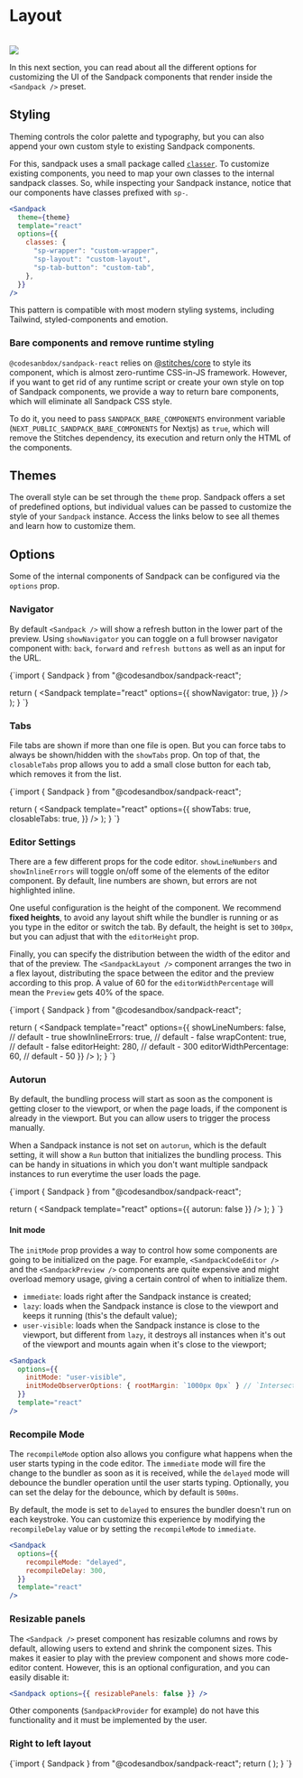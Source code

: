 
# Layout
<br/>
<img src="/docs/layout.jpg" />

In this next section, you can read about all the different options for customizing the UI of the Sandpack components that render inside the `<Sandpack />` preset.

## Styling

Theming controls the color palette and typography, but you can also append your own custom style to existing Sandpack components.

For this, sandpack uses a small package called [`classer`](https://github.com/code-hike/codehike/blob/next/packages/mdx/src/classer/index.tsx). To customize existing components, you need to map your own classes to the internal sandpack classes. So, while inspecting your Sandpack instance, notice that our components have classes prefixed with `sp-`.

```jsx
<Sandpack
  theme={theme}
  template="react"
  options={{
    classes: {
      "sp-wrapper": "custom-wrapper",
      "sp-layout": "custom-layout",
      "sp-tab-button": "custom-tab",
    },
  }}
/>
```

<Callout>
This pattern is compatible with most modern styling systems, including Tailwind, styled-components and emotion.
</Callout>

### Bare components and remove runtime styling

`@codesanbdox/sandpack-react` relies on [@stitches/core](https://github.com/stitchesjs/stitches) to style its component, which is almost zero-runtime CSS-in-JS framework. However, if you want to get rid of any runtime script or create your own style on top of Sandpack components, we provide a way to return bare components, which will eliminate all Sandpack CSS style.

To do it, you need to pass `SANDPACK_BARE_COMPONENTS` environment variable (`NEXT_PUBLIC_SANDPACK_BARE_COMPONENTS` for Nextjs) as `true`, which will remove the Stitches dependency, its execution and return only the HTML of the components.

## Themes

The overall style can be set through the `theme` prop. Sandpack offers a set of predefined options, but individual values can be passed to customize the style of your `Sandpack` instance. Access the links below to see all themes and learn how to customize them.

<IntroSection>
  <IntroCard 
    icon="Theme"
    title="All themes" 
    description="See all themes available on @codesandbox/sandpack-themes and how you can use it" 
    href="/docs/themes#all-themes" 
  />

  <IntroCard
    icon="Magic" 
    title="Sandpack Theme Builder"
    description="Design and customize your own theme, among other Sandpack presets." 
    href="https://sandpack.codesandbox.io/theme" 
    external 
  />
</IntroSection>

## Options

Some of the internal components of Sandpack can be configured via the `options` prop.

### Navigator

By default `<Sandpack />` will show a refresh button in the lower part of the preview. Using `showNavigator` you can toggle on a full browser navigator component with: `back`, `forward` and `refresh buttons` as well as an input for the URL.

<CodeBlock stack>
{`import { Sandpack } from "@codesandbox/sandpack-react";

  return (
    <Sandpack 
      template="react"
      options={{
        showNavigator: true,
      }}
    />
  );
}
`}
</CodeBlock>

### Tabs

File tabs are shown if more than one file is open. But you can force tabs to always be shown/hidden with the `showTabs` prop. On top of that, the `closableTabs` prop allows you to add a small close button for each tab, which removes it from the list.

<CodeBlock stack>
{`import { Sandpack } from "@codesandbox/sandpack-react";

  return (
    <Sandpack 
      template="react"
      options={{
        showTabs: true,
        closableTabs: true,
      }}
    />
  );
}
`}
</CodeBlock>

### Editor Settings

There are a few different props for the code editor. `showLineNumbers` and `showInlineErrors` will toggle on/off some of the elements of the editor component. By default, line numbers are shown, but errors are not highlighted inline.

One useful configuration is the height of the component. We recommend **fixed heights**, to avoid any layout shift while the bundler is running or as you type in the editor or switch the tab. By default, the height is set to `300px`, but you can adjust that with the `editorHeight` prop.

Finally, you can specify the distribution between the width of the editor and that of the preview. The `<SandpackLayout />` component arranges the two in a flex layout, distributing the space between the editor and the preview according to this prop. A value of 60 for the `editorWidthPercentage` will mean the `Preview` gets 40% of the space.

<CodeBlock stack>
{`import { Sandpack } from "@codesandbox/sandpack-react";

  return (
    <Sandpack 
      template="react"
      options={{
        showLineNumbers: false, // default - true
        showInlineErrors: true, // default - false
        wrapContent: true, // default - false
        editorHeight: 280, // default - 300
        editorWidthPercentage: 60, // default - 50
      }}
    />
  );
}
`}
</CodeBlock>

### Autorun

By default, the bundling process will start as soon as the component is getting closer to the viewport, or when the page loads, if the component is already in the viewport. But you can allow users to trigger the process manually.

When a Sandpack instance is not set on `autorun`, which is the default setting, it will show a `Run` button that initializes the bundling process. This can be handy in situations in which you don't want multiple sandpack instances to run everytime the user loads the page.

<CodeBlock stack>
{`import { Sandpack } from "@codesandbox/sandpack-react";

  return (
    <Sandpack 
      template="react"
      options={{
        autorun: false
      }}
    />
  );
}
`}
</CodeBlock>

#### Init mode

The `initMode` prop provides a way to control how some components are going to be initialized on the page. For example, `<SandpackCodeEditor />` and the `<SandpackPreview />` components are quite expensive and might overload memory usage, giving a certain control of when to initialize them.

- `immediate`: loads right after the Sandpack instance is created;
- `lazy`: loads when the Sandpack instance is close to the viewport and keeps it running (this's the default value);
- `user-visible`: loads when the Sandpack instance is close to the viewport, but different from `lazy`, it destroys all instances when it's out of the viewport and mounts again when it's close to the viewport;

```jsx
<Sandpack
  options={{
    initMode: "user-visible",
    initModeObserverOptions: { rootMargin: `1000px 0px` } // `IntersectionObserverInit` options
  }}
  template="react"
/>
```

### Recompile Mode

The `recompileMode` option also allows you configure what happens when the user starts typing in the code editor. The `immediate` mode will fire the change to the bundler as soon as it is received, while the `delayed` mode will debounce the bundler operation until the user starts typing. Optionally, you can set the delay for the debounce, which by default is `500ms`.

By default, the mode is set to `delayed` to ensures the bundler doesn't run on each keystroke. You can customize this
experience by modifying the `recompileDelay` value or by setting the
`recompileMode` to `immediate`.

```jsx
<Sandpack
  options={{
    recompileMode: "delayed",
    recompileDelay: 300,
  }}
  template="react"
/>
```

### Resizable panels

The `<Sandpack />` preset component has resizable columns and rows by default, allowing users to extend and shrink the component sizes. This makes it easier to play with the preview component and shows more code-editor content. However, this is an optional configuration, and you can easily disable it: 

```jsx
<Sandpack options={{ resizablePanels: false }} />
```

Other components (`SandpackProvider` for example) do not have this functionality and it must be implemented by the user.

### Right to left layout

<CodeBlock stack>
{`import { Sandpack } from "@codesandbox/sandpack-react";
  return (
    <Sandpack 
      options={{
        rtl: true, // default false
      }}
    />
  );
}
`}
</CodeBlock>
